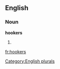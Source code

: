 
==English==

===Noun===
'''hookers'''

# {{plural of|[[hooker]]}}

[[Category:English plurals]]

[[fr:hookers]]